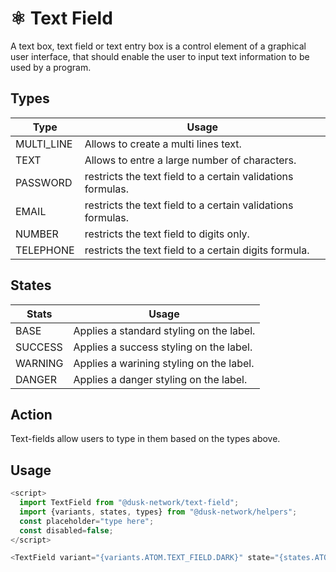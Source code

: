
<Meta title="Docs/Components/Atoms/Text Field" />

# ⚛️ Text Field

A text box, text field or text entry box is a control element of a graphical user interface, that should enable the user to input text information to be used by a program.

## Types

| Type       | Usage                                                       |
| ---------- | ----------------------------------------------------------- |
| MULTI_LINE | Allows to create a multi lines text.                        |
| TEXT       | Allows to entre a large number of characters.               |
| PASSWORD   | restricts the text field to a certain validations formulas. |
| EMAIL      | restricts the text field to a certain validations formulas. |
| NUMBER     | restricts the text field to digits only.                    |
| TELEPHONE  | restricts the text field to a certain digits formula.       |

## States

| Stats   | Usage                                    |
| ------- | ---------------------------------------- |
| BASE    | Applies a standard styling on the label. |
| SUCCESS | Applies a success styling on the label.  |
| WARNING | Applies a warining styling on the label. |
| DANGER  | Applies a danger styling on the label.   |

## Action

Text-fields allow users to type in them based on the types above.

## Usage

```js
<script>
  import TextField from "@dusk-network/text-field";
  import {variants, states, types} from "@dusk-network/helpers";
  const placeholder="type here";
  const disabled=false;
</script>

<TextField variant="{variants.ATOM.TEXT_FIELD.DARK}" state="{states.ATOM.TEXT_FIELD.SUCCESS}" type="{types.ATOM.TEXT_FIELD.TEXT}" {placeholder} {disabled} />
```
